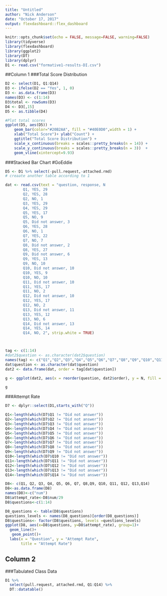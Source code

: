 ```yaml
---
title: "Untitled"
author: "Nick Anderson"
date: "October 17, 2017"
output: flexdashboard::flex_dashboard
---
```


```r
knitr::opts_chunk$set(echo = FALSE, message=FALSE, warning=FALSE)
library(tidyverse)
library(flexdashboard)
library(ggplot2)
library(DT)
library(dplyr)
D1 <- read.csv("formative1-results-DI.csv")

```


##Column 1 
###Total Score Distribution

```r
D2 <- select(D1, Q1:Q14)
D3 <- ifelse(D2 == "Yes", 1, 0)
D3 <- as.data.frame(D3)
names(D3) <- c(1:14)
D3$total <- rowSums(D3)
D4 <- D3[,15]
D5 <- as.tibble(D4)

#Plot total scores
ggplot(D5, aes(D5)) +
    geom_bar(color="#20B2AA", fill = "#40E0D0",width = 1) +
    xlab("Total Score")+ ylab("Count") + 
    ggtitle("Total Score Distribution") +
    scale_x_continuous(breaks = scales::pretty_breaks(n = 14)) +
    scale_y_continuous(breaks = scales::pretty_breaks(n = 3))  +
    geom_vline(xintercept=9.93) 

```

###Stacked Bar Chart #GoEddie

```r
D5 <- D1 %>% select(-pull.request,-attached.rmd) 
# creaate another table according to 1

dat <- read.csv(text = "question, response, N
        Q1, YES, 29
        Q2, YES, 28
        Q2, NO, 1
        Q3, YES, 29
        Q4, YES, 29
        Q5, YES, 17
        Q5, NO, 9
        Q5, Did not answer, 3
        Q6, YES, 28
        Q6, NO, 1
        Q7, YES, 22
        Q7, NO, 7
        Q8, Did not answer, 2
        Q8, YES, 27
        Q9, Did not answer, 6
        Q9, YES, 13
        Q9, NO, 10
        Q10, Did not answer, 10
        Q10, YES, 9
        Q10, NO, 10
        Q11, Did not answer, 10
        Q11, YES, 17
        Q11, NO, 2
        Q12, Did not answer, 10
        Q12, YES, 17
        Q12, NO, 2
        Q13, Did not answer, 11
        Q13, YES, 12
        Q13, NO, 6
        Q14, Did not answer, 13
        Q14, YES, 14
        Q14, NO, 2", strip.white = TRUE)



tag <- c(1:14)
#dat2$question <- as.character(dat2$question)
names(tag) <- c("Q1","Q2","Q3","Q4","Q5","Q6","Q7","Q8","Q9","Q10","Q11","Q12","Q13","Q14")
dat$question <- as.character(dat$question)
dat2 <- data.frame(dat, order = tag[dat$question])

g <- ggplot(dat2, aes(x = reorder(question, dat2$order), y = N, fill = response)) + geom_bar(stat = "identity") + labs(title = "Response for Q1-Q14 ", x = "question", y = "count")

g
```

###Attempt Rate

```r
D7 <- dplyr::select(D1,starts_with("Q"))

Q1<-length(which(D7$Q1 != "Did not answer")) 
Q2<-length(which(D7$Q2 != "Did not answer")) 
Q3<-length(which(D7$Q3 != "Did not answer")) 
Q4<-length(which(D7$Q4 != "Did not answer")) 
Q5<-length(which(D7$Q5 != "Did not answer")) 
Q6<-length(which(D7$Q6 != "Did not answer")) 
Q7<-length(which(D7$Q7 != "Did not answer")) 
Q8<-length(which(D7$Q8 != "Did not answer")) 
Q9<-length(which(D7$Q9 != "Did not answer")) 
Q10<-length(which(D7$Q10 != "Did not answer")) 
Q11<-length(which(D7$Q11 != "Did not answer")) 
Q12<-length(which(D7$Q12 != "Did not answer")) 
Q13<-length(which(D7$Q13 != "Did not answer")) 
Q14<-length(which(D7$Q14 != "Did not answer")) 

D8<- c(Q1, Q2, Q3, Q4, Q5, Q6, Q7, Q8,Q9, Q10, Q11, Q12, Q13,Q14)
D8<-as.data.frame(D8)
names(D8)<-c("num")
D8$attempt_rate<-D8$num/29
D8$questions<-c(1:14)

D8_questions <- table(D8$questions)
questions_levels <- names(D8_questions)[order(D8_questions)]
D8$questions<- factor(D8$questions, levels =questions_levels)
ggplot(D8, aes(x=D8$questions, y=D8$attempt_rate), group=1)+
  geom_line()+
   geom_point()+
  labs(x = "Question", y = "Attempt Rate", 
       title = "Attempt Rate")

```

## Column 2

###Tabulated Class Data

```r
D1 %>% 
  select(pull.request, attached.rmd, Q1:Q14) %>%
  DT::datatable()
```

